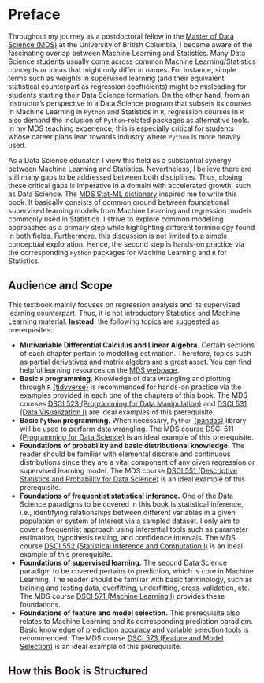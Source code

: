 # Preface {.unnumbered}

Throughout my journey as a postdoctoral fellow in the [Master of Data Science (MDS)](https://masterdatascience.ubc.ca/) at the University of British Columbia, I became aware of the fascinating overlap between Machine Learning and Statistics. Many Data Science students usually come across common Machine Learning/Statistics concepts or ideas that might only differ in names. For instance, simple terms such as weights in supervised learning (and their equivalent statistical counterpart as regression coefficients) might be misleading for students starting their Data Science formation. On the other hand, from an instructor's perspective in a Data Science program that subsets its courses in Machine Learning in `Python` and Statistics in `R`, regression courses in `R` also demand the inclusion of `Python`-related packages as alternative tools. In my MDS teaching experience, this is especially critical for students whose career plans lean towards industry where `Python` is more heavily used.

As a Data Science educator, I view this field as a substantial synergy between Machine Learning and Statistics. Nevertheless, I believe there are still many gaps to be addressed between both disciplines. Thus, closing these critical gaps is imperative in a domain with accelerated growth, such as Data Science. The [MDS Stat-ML dictionary](https://ubc-mds.github.io/resources_pages/terminology/) inspired me to write this book. It basically consists of common ground between foundational supervised learning models from Machine Learning and regression models commonly used in Statistics. I strive to explore common modelling approaches as a primary step while highlighting different terminology found in both fields. Furthermore, this discussion is not limited to a simple conceptual exploration. Hence, the second step is hands-on practice via the corresponding `Python` packages for Machine Learning and `R` for Statistics.

## Audience and Scope

This textbook mainly focuses on regression analysis and its supervised learning counterpart. Thus, it is not introductory Statistics and Machine Learning material. **Instead**, the following topics are suggested as prerequisites:

- **Mutivariable Differential Calculus and Linear Algebra.** Certain sections of each chapter pertain to modelling estimation. Therefore, topics such as partial derivatives and matrix algebra are a great asset. You can find helpful learning resources on the [MDS webpage](https://ubc-mds.github.io/resources_pages/learning_resources/).
- **Basic `R` programming.** Knowledge of data wrangling and plotting through `R` [{tidyverse}](https://www.tidyverse.org) is recommended for hands-on practice via the examples provided in each one of the chapters of this book. The MDS courses [DSCI 523 (Programming for Data Manipulation)](https://github.com/UBC-MDS/DSCI_523_r-prog) and [DSCI 531 (Data Visualization I)](https://github.com/UBC-MDS/DSCI_531_viz-1) are ideal examples of this prerequisite.
- **Basic `Python` programming.** When necessary, `Python` [{pandas}](https://pypi.org/project/pandas/) library will be used to perform data wrangling. The MDS course [DSCI 511 (Programming for Data Science)](https://github.com/UBC-MDS/DSCI_511_prog-dsci) is an ideal example of this prerequisite.
- **Foundations of probability and basic distributional knowledge.** The reader should be familiar with elemental discrete and continuous distributions since they are a vital component of any given regression or supervised learning model. The MDS course [DSCI 551 (Descriptive Statistics and Probability for Data Science)](https://ubc-mds.github.io/course-descriptions/DSCI_551_eda-dsci/) is an ideal example of this prerequisite.
- **Foundations of frequentist statistical inference.** One of the Data Science paradigms to be covered in this book is statistical inference, i.e., identifying relationships between different variables in a given population or system of interest via a sampled dataset. I only aim to cover a frequentist approach using inferential tools such as parameter estimation, hypothesis testing, and confidence intervals. The MDS course [DSCI 552 (Statistical Inference and Computation I)](https://github.com/UBC-MDS/DSCI_552_stat-inf-1) is an ideal example of this prerequisite.
- **Foundations of supervised learning.** The second Data Science paradigm to be covered pertains to prediction, which is core in Machine Learning. The reader should be familiar with basic terminology, such as training and testing data, overfitting, underfitting, cross-validation, etc. The MDS course [DSCI 571 (Machine Learning I)](https://github.com/UBC-MDS/DSCI_571_sup-learn-1) provides these foundations.
- **Foundations of feature and model selection.** This prerequisite also relates to Machine Learning and its corresponding prediction paradigm. Basic knowledge of prediction accuracy and variable selection tools is recommended. The MDS course [DSCI 573 (Feature and Model Selection)](https://github.com/UBC-MDS/DSCI_573_feat-model-select) is an ideal example of this prerequisite.

## How this Book is Structured
